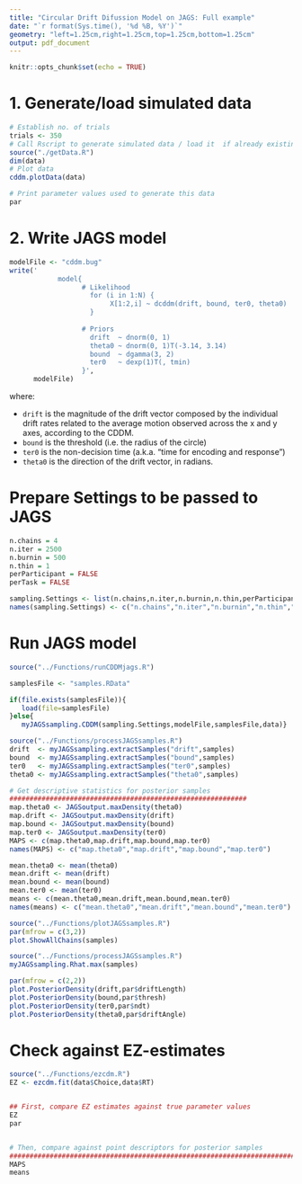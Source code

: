 ```yaml
---
title: "Circular Drift Difussion Model on JAGS: Full example"
date: "`r format(Sys.time(), '%d %B, %Y')`"
geometry: "left=1.25cm,right=1.25cm,top=1.25cm,bottom=1.25cm"
output: pdf_document
---
```


```r
knitr::opts_chunk$set(echo = TRUE)
```

# 1. Generate/load simulated data

\vspace{-0.1in}

```r
# Establish no. of trials
trials <- 350
# Call Rscript to generate simulated data / load it  if already existing
source("./getData.R")
dim(data)
# Plot data
cddm.plotData(data)
```

\vspace{-0.5in}

```r
# Print parameter values used to generate this data
par
```

\clearpage

# 2. Write JAGS model

```r
modelFile <- "cddm.bug"
write('
            model{
                  # Likelihood
                    for (i in 1:N) {
                         X[1:2,i] ~ dcddm(drift, bound, ter0, theta0)
                    }
                      
                  # Priors
                    drift  ~ dnorm(0, 1)
                    theta0 ~ dnorm(0, 1)T(-3.14, 3.14)
                    bound  ~ dgamma(3, 2)
                    ter0   ~ dexp(1)T(, tmin)
                  }',
      modelFile)
```


where: 

- `drift` is the magnitude of the drift vector composed by the individual drift rates related to the average motion observed across the x and y axes, according to the CDDM.
- `bound` is the threshold (i.e. the radius of the circle)
- `ter0` is the non-decision time (a.k.a. "time for encoding and response")
- `theta0` is the direction of the drift vector, in radians.

# Prepare Settings to be passed to JAGS

```r
n.chains = 4
n.iter = 2500
n.burnin = 500
n.thin = 1
perParticipant = FALSE
perTask = FALSE

sampling.Settings <- list(n.chains,n.iter,n.burnin,n.thin,perParticipant,perTask)
names(sampling.Settings) <- c("n.chains","n.iter","n.burnin","n.thin","perParticipant","perTask")
```

# Run JAGS model

```r
source("../Functions/runCDDMjags.R")

samplesFile <- "samples.RData"

if(file.exists(samplesFile)){
   load(file=samplesFile)
}else{
   myJAGSsampling.CDDM(sampling.Settings,modelFile,samplesFile,data)}
```

```r
source("../Functions/processJAGSsamples.R")
drift  <- myJAGSsampling.extractSamples("drift",samples)
bound  <- myJAGSsampling.extractSamples("bound",samples)
ter0   <- myJAGSsampling.extractSamples("ter0",samples)
theta0 <- myJAGSsampling.extractSamples("theta0",samples)
```

```r
# Get descriptive statistics for posterior samples
###########################################################
map.theta0 <- JAGSoutput.maxDensity(theta0)
map.drift <- JAGSoutput.maxDensity(drift)
map.bound <- JAGSoutput.maxDensity(bound)
map.ter0 <- JAGSoutput.maxDensity(ter0)
MAPS <- c(map.theta0,map.drift,map.bound,map.ter0)
names(MAPS) <- c("map.theta0","map.drift","map.bound","map.ter0")

mean.theta0 <- mean(theta0)
mean.drift <- mean(drift)
mean.bound <- mean(bound)
mean.ter0 <- mean(ter0)
means <- c(mean.theta0,mean.drift,mean.bound,mean.ter0)
names(means) <- c("mean.theta0","mean.drift","mean.bound","mean.ter0")
```

\clearpage

```r
source("../Functions/plotJAGSsamples.R")
par(mfrow = c(3,2))
plot.ShowAllChains(samples)
```

```r
source("../Functions/processJAGSsamples.R")
myJAGSsampling.Rhat.max(samples)
```

```r
par(mfrow = c(2,2))
plot.PosteriorDensity(drift,par$driftLength)
plot.PosteriorDensity(bound,par$thresh)
plot.PosteriorDensity(ter0,par$ndt)
plot.PosteriorDensity(theta0,par$driftAngle)
```

\clearpage

# Check against EZ-estimates

```r
source("../Functions/ezcdm.R")
EZ <- ezcdm.fit(data$Choice,data$RT)


## First, compare EZ estimates against true parameter values
EZ
par


# Then, compare against point descriptors for posterior samples
##########################################################################
MAPS
means
```